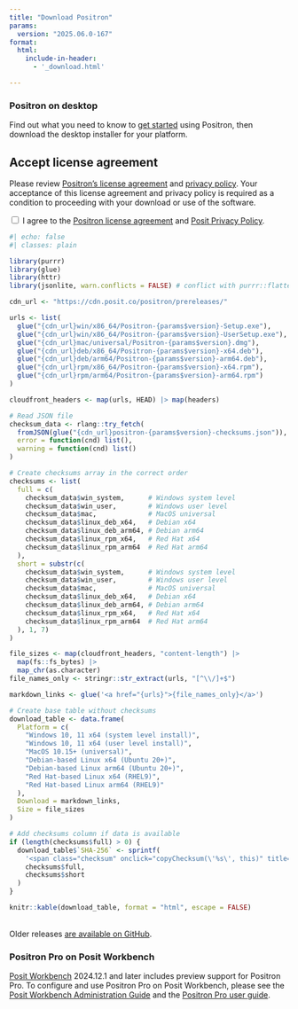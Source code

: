 ```yaml
---
title: "Download Positron"
params:
  version: "2025.06.0-167"
format:
  html:
    include-in-header:
      - '_download.html'

---
```


### Positron on desktop

Find out what you need to know to [get started](start.qmd) using Positron, then download the desktop installer for your platform.

::: callout-important
## Accept license agreement

Please review [Positron's license agreement](licensing.qmd) and [privacy policy](https://posit.co/about/privacy-policy/). Your acceptance of this license agreement and privacy policy is required as a condition to proceeding with your download or use of the software.

<div id="privacy-policy-agreement">
  <input type="checkbox" id="privacy-checkbox" onclick="updatePrivacy(this)">
  <label>I agree to the [Positron license agreement](licensing.qmd) and [Posit Privacy Policy](https://posit.co/about/privacy-policy/).</label>
</div>
:::


```r
#| echo: false
#| classes: plain

library(purrr)
library(glue)
library(httr)
library(jsonlite, warn.conflicts = FALSE) # conflict with purrr::flatten

cdn_url <- "https://cdn.posit.co/positron/prereleases/"

urls <- list(
  glue("{cdn_url}win/x86_64/Positron-{params$version}-Setup.exe"),
  glue("{cdn_url}win/x86_64/Positron-{params$version}-UserSetup.exe"),
  glue("{cdn_url}mac/universal/Positron-{params$version}.dmg"),
  glue("{cdn_url}deb/x86_64/Positron-{params$version}-x64.deb"),
  glue("{cdn_url}deb/arm64/Positron-{params$version}-arm64.deb"),
  glue("{cdn_url}rpm/x86_64/Positron-{params$version}-x64.rpm"),
  glue("{cdn_url}rpm/arm64/Positron-{params$version}-arm64.rpm")
)

cloudfront_headers <- map(urls, HEAD) |> map(headers)

# Read JSON file
checksum_data <- rlang::try_fetch(
  fromJSON(glue("{cdn_url}positron-{params$version}-checksums.json")), 
  error = function(cnd) list(),
  warning = function(cnd) list()
)

# Create checksums array in the correct order
checksums <- list(
  full = c(
    checksum_data$win_system,      # Windows system level
    checksum_data$win_user,        # Windows user level
    checksum_data$mac,             # MacOS universal
    checksum_data$linux_deb_x64,   # Debian x64
    checksum_data$linux_deb_arm64, # Debian arm64
    checksum_data$linux_rpm_x64,   # Red Hat x64
    checksum_data$linux_rpm_arm64  # Red Hat arm64
  ),
  short = substr(c(
    checksum_data$win_system,      # Windows system level
    checksum_data$win_user,        # Windows user level
    checksum_data$mac,             # MacOS universal
    checksum_data$linux_deb_x64,   # Debian x64
    checksum_data$linux_deb_arm64, # Debian arm64
    checksum_data$linux_rpm_x64,   # Red Hat x64
    checksum_data$linux_rpm_arm64  # Red Hat arm64
  ), 1, 7)
)

file_sizes <- map(cloudfront_headers, "content-length") |>
  map(fs::fs_bytes) |>
  map_chr(as.character)
file_names_only <- stringr::str_extract(urls, "[^\\/]+$")

markdown_links <- glue('<a href="{urls}">{file_names_only}</a>')

# Create base table without checksums
download_table <- data.frame(
  Platform = c(
    "Windows 10, 11 x64 (system level install)",
    "Windows 10, 11 x64 (user level install)",
    "MacOS 10.15+ (universal)",
    "Debian-based Linux x64 (Ubuntu 20+)",
    "Debian-based Linux arm64 (Ubuntu 20+)",
    "Red Hat-based Linux x64 (RHEL9)",
    "Red Hat-based Linux arm64 (RHEL9)"
  ),
  Download = markdown_links,
  Size = file_sizes
)

# Add checksums column if data is available
if (length(checksums$full) > 0) {
  download_table$`SHA-256` <- sprintf(
    '<span class="checksum" onclick="copyChecksum(\'%s\', this)" title="Click to copy full checksum">%s</span>', 
    checksums$full, 
    checksums$short
  )
}

knitr::kable(download_table, format = "html", escape = FALSE)
```
<br>
Older releases [are available on GitHub](https://github.com/posit-dev/positron/releases).

### Positron Pro on Posit Workbench

[Posit Workbench](https://posit.co/products/enterprise/workbench/) 2024.12.1 and later includes preview support for Positron Pro. To configure and use Positron Pro on Posit Workbench, please see the [Posit Workbench Administration Guide](https://docs.posit.co/ide/server-pro/positron_sessions/) and the [Positron Pro user guide](https://docs.posit.co/ide/server-pro/user/positron/getting-started/).
